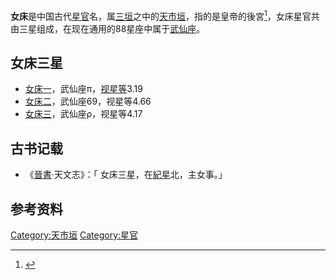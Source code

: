 '''女床'''是中国古代[[星官|星官]]名，属[[三垣|三垣]]之中的[[天市垣|天市垣]]，指的是皇帝的後宮<ref>{{Cite web |url=http://aeea.nmns.edu.tw/2006/0606/ap060626.html |title=女床、天紀、貫索、七公 |accessdate=2011-02-28 |archive-date=2011-05-22 |archive-url=https://web.archive.org/web/20110522121442/http://aeea.nmns.edu.tw/2006/0606/ap060626.html |dead-url=no }}</ref>，女床星官共由三星组成，在现在通用的88星座中属于[[武仙座|武仙座]]。

==女床三星==
* [[女床一|女床一]]，武仙座π，[[视星等|视星等]]3.19
* [[女床二|女床二]]，武仙座69，视星等4.66
* [[女床三|女床三]]，武仙座ρ，视星等4.17

==古书记载==
*《[[晉書|晉書]]‧天文志》：「 女床三星，在[[天紀_(星官)|紀星]]北，主女事。」

==参考资料==
{{reflist}}

{{三垣}}

[[Category:天市垣|Category:天市垣]]
[[Category:星官|Category:星官]]